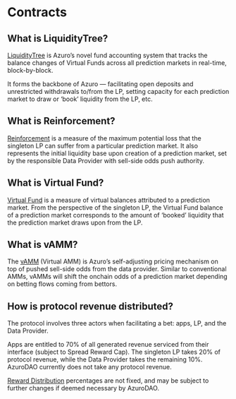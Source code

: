 # Contracts

## What is LiquidityTree?

[LiquidityTree](/knowledge-hub/how-azuro-works/liquidity-tree) is Azuro’s novel fund accounting system that tracks the balance changes of Virtual Funds across all prediction markets in real-time, block-by-block.

It forms the backbone of Azuro — facilitating open deposits and unrestricted withdrawals to/from the LP, setting capacity for each prediction market to draw or ‘book’ liquidity from the LP, etc.

## What is Reinforcement?

[Reinforcement](/knowledge-hub/how-azuro-works/components/reinforcement) is a measure of the maximum potential loss that the singleton LP can suffer from a particular prediction market. It also represents the initial liquidity base upon creation of a prediction market, set by the responsible Data Provider with sell-side odds push authority.

## What is Virtual Fund?

[Virtual Fund](/knowledge-hub/how-azuro-works/components/virtual-funds) is a measure of virtual balances attributed to a prediction market. From the perspective of the singleton LP, the Virtual Fund balance of a prediction market corresponds to the amount of ‘booked’ liquidity that the prediction market draws upon from the LP.

## What is vAMM?

The [vAMM](/knowledge-hub/how-azuro-works/components/vAMM) (Virtual AMM) is Azuro’s self-adjusting pricing mechanism on top of pushed sell-side odds from the data provider. Similar to conventional AMMs, vAMMs will shift the onchain odds of a prediction market depending on betting flows coming from bettors.

## How is protocol revenue distributed?

The protocol involves three actors when facilitating a bet: apps, LP, and the Data Provider.

Apps are entitled to 70% of all generated revenue serviced from their interface (subject to Spread Reward Cap). The singleton LP takes 20% of protocol revenue, while the Data Provider takes the remaining 10%. AzuroDAO currently does not take any protocol revenue.

[Reward Distribution](/knowledge-hub/how-azuro-works/reward-distribution) percentages are not fixed, and may be subject to further changes if deemed necessary by AzuroDAO.
